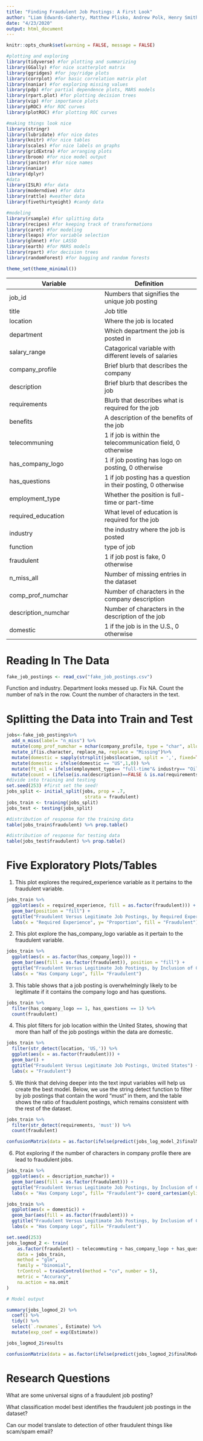 ```yaml
---
title: "Finding Fraudulent Job Postings: A First Look"
author: "Liam Edwards-Gaherty, Matthew Plisko, Andrew Polk, Henry Smith"
date: "4/23/2020"
output: html_document
---
```


```r
knitr::opts_chunk$set(warning = FALSE, message = FALSE)
```

```r
#plotting and exploring
library(tidyverse) #for plotting and summarizing
library(GGally) #for nice scatterplot matrix 
library(ggridges) #for joy/ridge plots
library(corrplot) #for basic correlation matrix plot
library(naniar) #for exploring missing values
library(pdp) #for partial dependence plots, MARS models
library(rpart.plot) #for plotting decision trees
library(vip) #for importance plots
library(pROC) #for ROC curves
library(plotROC) #for plotting ROC curves

#making things look nice
library(stringr)
library(lubridate) #for nice dates
library(knitr) #for nice tables
library(scales) #for nice labels on graphs
library(gridExtra) #for arranging plots
library(broom) #for nice model output
library(janitor) #for nice names
library(naniar)
library(dplyr)
#data
library(ISLR) #for data
library(moderndive) #for data
library(rattle) #weather data
library(fivethirtyeight) #candy data

#modeling
library(rsample) #for splitting data
library(recipes) #for keeping track of transformations
library(caret) #for modeling
library(leaps) #for variable selection
library(glmnet) #for LASSO
library(earth) #for MARS models
library(rpart) #for decision trees
library(randomForest) #for bagging and random forests

theme_set(theme_minimal())
```

| Variable | Definition |
|-----------|-----------|
|job_id| Numbers that signifies the unique  job posting |
| title | Job title |
| location |  Where the job is located|
| department | Which department the job is posted in |
| salary_range | Catagorical variable with different levels of salaries |
| company_profile | Brief blurb that describes the company |
| description | Brief blurb that describes the job|
| requirements | Blurb that describes what is required for the job |
| benefits | A description of the benefits of the job |
|telecommuning | 1 if job is within the telecommunication field, 0 otherwise|
|has_company_logo | 1 if job posting has logo on posting, 0 otherwise|
| has_questions | 1 if job posting has a question in their posting, 0 otherwise|
| employment_type | Whether the position is full-time or part-time |
| required_education | What level of education is required for the job |
| industry | the industry where the job is posted |
| function| type of job |
| fraudulent| 1 if job post is fake, 0 otherwise |
|n_miss_all | Number of missing entries in the dataset |
|comp_prof_numchar| Number of characters in the company description |
|description_numchar| Number of characters in the description of the job |
| domestic | 1 if the job is in the U.S., 0 otherwise
# Reading In The Data
```r
fake_job_postings <- read_csv("fake_job_postings.csv")
```
Function and industry. Department looks messed up. Fix NA. Count the number of na's in the row. Count the number of characters in the text.

# Splitting the Data into Train and Test
```r
jobs<-fake_job_postings%>%
  add_n_miss(label= "n_miss") %>% 
  mutate(comp_prof_numchar = nchar(company_profile, type = "char", allowNA = FALSE, keepNA =NA),description_numchar = nchar(description, type = "char", allowNA = FALSE, keepNA =NA)) %>%
  mutate_if(is.character, replace_na, replace = "Missing")%>%
  mutate(domestic = sapply(strsplit(jobs$location, split = ',', fixed=TRUE), function(x) (x[1]))) %>% 
  mutate(domestic = ifelse(domestic == "US",1,0)) %>% 
  mutate(ft_oil = ifelse(employment_type== "full-time"& industry== "Oil & Energy",1,0)) %>% group_by(description,requirements) %>%
  mutate(count = (ifelse(is.na(description)==FALSE & is.na(requirements)==FALSE,n(),1000))) %>% replace_with_na(replace = list(count = 1000))
#divide into training and testing
set.seed(253) #first set the seed!
jobs_split <- initial_split(jobs, prop = .7, 
                             strata = fraudulent)
jobs_train <- training(jobs_split)
jobs_test <- testing(jobs_split)

#distribution of response for the training data
table(jobs_train$fraudulent) %>% prop.table()

#distribution of response for testing data
table(jobs_test$fraudulent) %>% prop.table()

```



# Five Exploratory Plots/Tables

1. This plot explores the required_experience variable as it pertains to the fraudulent variable.
```r
jobs_train %>%
  ggplot(aes(x = required_experience, fill = as.factor(fraudulent))) +
  geom_bar(position = "fill") +
  ggtitle("Fraudulent Versus Legitimate Job Postings, by Required Experience") +
  labs(x = "Required Experience", y= "Proportion", fill = "Fraudulent")
```

2. This plot explore the has_company_logo variable as it pertain to the fraudulent variable.
```r
jobs_train %>%
  ggplot(aes(x = as.factor(has_company_logo))) +
  geom_bar(aes(fill = as.factor(fraudulent)), position = "fill") +
  ggtitle("Fraudulent Versus Legitimate Job Postings, by Inclusion of Company Logo") +
  labs(x = "Has Company Logo", fill= "Fraudulent")
```

3. This table shows that a job posting is overwhelmingly likely to be legitimate if it contains the company logo and has questions.
```r
jobs_train %>%
  filter(has_company_logo == 1, has_questions == 1) %>%
  count(fraudulent)
```


4. This plot filters for job location within the United States, showing that more than half of the job postings within the data are domestic.
```r
jobs_train %>%
  filter(str_detect(location, 'US,')) %>%
  ggplot(aes(x = as.factor(fraudulent))) +
  geom_bar() +
  ggtitle("Fraudulent Versus Legitimate Job Postings, United States") +
  labs(x = "Fraudulent")
```

5. We think that delving deeper into the text input variables will help us create the best model. Below, we use the string detect function to filter by job postings that contain the word "must" in them, and the table shows the ratio of fraudulent postings, which remains consistent with the rest of the dataset.
```r
jobs_train %>%
  filter(str_detect(requirements, 'must')) %>%
  count(fraudulent)
```


```r
confusionMatrix(data = as.factor(ifelse(predict(jobs_log_model_2$finalModel,                                type = "response") > 0.5, "1", "0")) ,                reference = as.factor(jobs_train$fraudulent),            positive = "1")
```
6. Plot exploring if the number of characters in company profile there are lead to fraudulent jobs. 
```r
jobs_train %>%
  ggplot(aes(x = description_numchar)) +
  geom_bar(aes(fill = as.factor(fraudulent))) +
  ggtitle("Fraudulent Versus Legitimate Job Postings, by Inclusion of Company Logo") +
  labs(x = "Has Company Logo", fill= "Fraudulent")+ coord_cartesian(ylim=c(0,100),xlim=c(0,5000))
```
```r
jobs_train %>%
  ggplot(aes(x = domestic)) +
  geom_bar(aes(fill = as.factor(fraudulent))) +
  ggtitle("Fraudulent Versus Legitimate Job Postings, by Inclusion of Company Logo") +
  labs(x = "Has Company Logo", fill= "Fraudulent")
```
```r
set.seed(253)
jobs_logmod_2 <- train(
    as.factor(fraudulent) ~ telecommuting + has_company_logo + has_questions + employment_type + required_experience + required_education + n_miss_all + comp_prof_numchar + description_numchar + domestic + industry,
    data = jobs_train,
    method = "glm",
    family = "binomial",
    trControl = trainControl(method = "cv", number = 5),
    metric = "Accuracy",
    na.action = na.omit
)

# Model output

summary(jobs_logmod_2) %>% 
  coef() %>% 
  tidy() %>% 
  select(`.rownames`, Estimate) %>% 
  mutate(exp_coef = exp(Estimate))

```
```r
jobs_logmod_2$results
```
```r
confusionMatrix(data = as.factor(ifelse(predict(jobs_logmod_2$finalModel, type = "response") > 0.5, "1", "0")) , reference = as.factor(jobs_train$fraudulent), positive = "1")
```
# Research Questions
What are some universal signs of a fraudulent job posting?

What classification model best identifies the fraudulent job postings in the dataset? 

Can our model translate to detection of other fraudulent things like scam/spam email?

